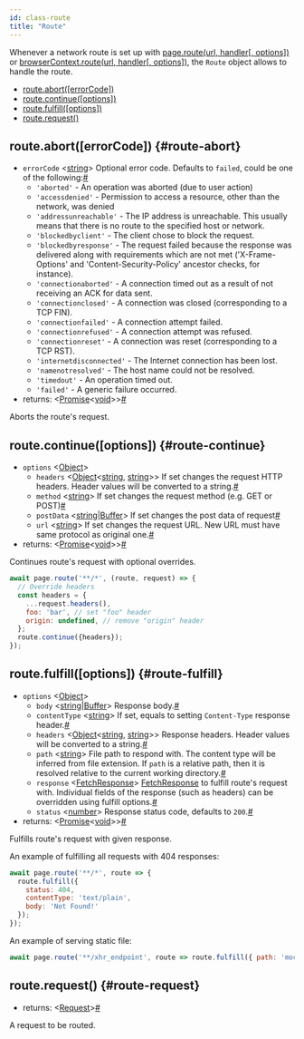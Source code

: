 ```yaml
---
id: class-route
title: "Route"
---
```


Whenever a network route is set up with [page.route(url, handler[, options])](./api/class-page.mdx#page-route) or [browserContext.route(url, handler[, options])](./api/class-browsercontext.mdx#browser-context-route), the `Route` object allows to handle the route.


- [route.abort([errorCode])](./api/class-route.mdx#route-abort)
- [route.continue([options])](./api/class-route.mdx#route-continue)
- [route.fulfill([options])](./api/class-route.mdx#route-fulfill)
- [route.request()](./api/class-route.mdx#route-request)

## route.abort([errorCode]) {#route-abort}
- `errorCode`<a aria-hidden="true" tabindex="-1" class="list-anchor-link" id="route-abort-option-error-code"/> &#60;[string]&#62; Optional error code. Defaults to `failed`, could be one of the following:<a href="#route-abort-option-error-code" class="list-anchor">#</a>
  * `'aborted'` - An operation was aborted (due to user action)
  * `'accessdenied'` - Permission to access a resource, other than the network, was denied
  * `'addressunreachable'` - The IP address is unreachable. This usually means that there is no route to the specified host or network.
  * `'blockedbyclient'` - The client chose to block the request.
  * `'blockedbyresponse'` - The request failed because the response was delivered along with requirements which are not met ('X-Frame-Options' and 'Content-Security-Policy' ancestor checks, for instance).
  * `'connectionaborted'` - A connection timed out as a result of not receiving an ACK for data sent.
  * `'connectionclosed'` - A connection was closed (corresponding to a TCP FIN).
  * `'connectionfailed'` - A connection attempt failed.
  * `'connectionrefused'` - A connection attempt was refused.
  * `'connectionreset'` - A connection was reset (corresponding to a TCP RST).
  * `'internetdisconnected'` - The Internet connection has been lost.
  * `'namenotresolved'` - The host name could not be resolved.
  * `'timedout'` - An operation timed out.
  * `'failed'` - A generic failure occurred.
- returns:<a aria-hidden="true" tabindex="-1" class="list-anchor-link" id="route-abort-return"/> &#60;[Promise]<[void]>&#62;<a href="#route-abort-return" class="list-anchor">#</a>

Aborts the route's request.

## route.continue([options]) {#route-continue}
- `options` &#60;[Object]&#62;
  - `headers`<a aria-hidden="true" tabindex="-1" class="list-anchor-link" id="route-continue-option-headers"/> &#60;[Object]<[string], [string]>&#62; If set changes the request HTTP headers. Header values will be converted to a string.<a href="#route-continue-option-headers" class="list-anchor">#</a>
  - `method`<a aria-hidden="true" tabindex="-1" class="list-anchor-link" id="route-continue-option-method"/> &#60;[string]&#62; If set changes the request method (e.g. GET or POST)<a href="#route-continue-option-method" class="list-anchor">#</a>
  - `postData`<a aria-hidden="true" tabindex="-1" class="list-anchor-link" id="route-continue-option-post-data"/> &#60;[string]|[Buffer]&#62; If set changes the post data of request<a href="#route-continue-option-post-data" class="list-anchor">#</a>
  - `url`<a aria-hidden="true" tabindex="-1" class="list-anchor-link" id="route-continue-option-url"/> &#60;[string]&#62; If set changes the request URL. New URL must have same protocol as original one.<a href="#route-continue-option-url" class="list-anchor">#</a>
- returns:<a aria-hidden="true" tabindex="-1" class="list-anchor-link" id="route-continue-return"/> &#60;[Promise]<[void]>&#62;<a href="#route-continue-return" class="list-anchor">#</a>

Continues route's request with optional overrides.

```js
await page.route('**/*', (route, request) => {
  // Override headers
  const headers = {
    ...request.headers(),
    foo: 'bar', // set "foo" header
    origin: undefined, // remove "origin" header
  };
  route.continue({headers});
});
```

## route.fulfill([options]) {#route-fulfill}
- `options` &#60;[Object]&#62;
  - `body`<a aria-hidden="true" tabindex="-1" class="list-anchor-link" id="route-fulfill-option-body"/> &#60;[string]|[Buffer]&#62; Response body.<a href="#route-fulfill-option-body" class="list-anchor">#</a>
  - `contentType`<a aria-hidden="true" tabindex="-1" class="list-anchor-link" id="route-fulfill-option-content-type"/> &#60;[string]&#62; If set, equals to setting `Content-Type` response header.<a href="#route-fulfill-option-content-type" class="list-anchor">#</a>
  - `headers`<a aria-hidden="true" tabindex="-1" class="list-anchor-link" id="route-fulfill-option-headers"/> &#60;[Object]<[string], [string]>&#62; Response headers. Header values will be converted to a string.<a href="#route-fulfill-option-headers" class="list-anchor">#</a>
  - `path`<a aria-hidden="true" tabindex="-1" class="list-anchor-link" id="route-fulfill-option-path"/> &#60;[string]&#62; File path to respond with. The content type will be inferred from file extension. If `path` is a relative path, then it is resolved relative to the current working directory.<a href="#route-fulfill-option-path" class="list-anchor">#</a>
  - `response`<a aria-hidden="true" tabindex="-1" class="list-anchor-link" id="route-fulfill-option-response"/> &#60;[FetchResponse]&#62; [FetchResponse] to fulfill route's request with. Individual fields of the response (such as headers) can be overridden using fulfill options.<a href="#route-fulfill-option-response" class="list-anchor">#</a>
  - `status`<a aria-hidden="true" tabindex="-1" class="list-anchor-link" id="route-fulfill-option-status"/> &#60;[number]&#62; Response status code, defaults to `200`.<a href="#route-fulfill-option-status" class="list-anchor">#</a>
- returns:<a aria-hidden="true" tabindex="-1" class="list-anchor-link" id="route-fulfill-return"/> &#60;[Promise]<[void]>&#62;<a href="#route-fulfill-return" class="list-anchor">#</a>

Fulfills route's request with given response.

An example of fulfilling all requests with 404 responses:

```js
await page.route('**/*', route => {
  route.fulfill({
    status: 404,
    contentType: 'text/plain',
    body: 'Not Found!'
  });
});
```

An example of serving static file:

```js
await page.route('**/xhr_endpoint', route => route.fulfill({ path: 'mock_data.json' }));
```

## route.request() {#route-request}
- returns:<a aria-hidden="true" tabindex="-1" class="list-anchor-link" id="route-request-return"/> &#60;[Request]&#62;<a href="#route-request-return" class="list-anchor">#</a>

A request to be routed.

[Accessibility]: ./api/class-accessibility.mdx "Accessibility"
[Android]: ./api/class-android.mdx "Android"
[AndroidDevice]: ./api/class-androiddevice.mdx "AndroidDevice"
[AndroidInput]: ./api/class-androidinput.mdx "AndroidInput"
[AndroidSocket]: ./api/class-androidsocket.mdx "AndroidSocket"
[AndroidWebView]: ./api/class-androidwebview.mdx "AndroidWebView"
[Browser]: ./api/class-browser.mdx "Browser"
[BrowserContext]: ./api/class-browsercontext.mdx "BrowserContext"
[BrowserServer]: ./api/class-browserserver.mdx "BrowserServer"
[BrowserType]: ./api/class-browsertype.mdx "BrowserType"
[CDPSession]: ./api/class-cdpsession.mdx "CDPSession"
[ConsoleMessage]: ./api/class-consolemessage.mdx "ConsoleMessage"
[Coverage]: ./api/class-coverage.mdx "Coverage"
[Dialog]: ./api/class-dialog.mdx "Dialog"
[Download]: ./api/class-download.mdx "Download"
[Electron]: ./api/class-electron.mdx "Electron"
[ElectronApplication]: ./api/class-electronapplication.mdx "ElectronApplication"
[ElementHandle]: ./api/class-elementhandle.mdx "ElementHandle"
[FetchRequest]: ./api/class-fetchrequest.mdx "FetchRequest"
[FetchResponse]: ./api/class-fetchresponse.mdx "FetchResponse"
[FileChooser]: ./api/class-filechooser.mdx "FileChooser"
[Frame]: ./api/class-frame.mdx "Frame"
[JSHandle]: ./api/class-jshandle.mdx "JSHandle"
[Keyboard]: ./api/class-keyboard.mdx "Keyboard"
[Locator]: ./api/class-locator.mdx "Locator"
[Logger]: ./api/class-logger.mdx "Logger"
[Mouse]: ./api/class-mouse.mdx "Mouse"
[Page]: ./api/class-page.mdx "Page"
[Playwright]: ./api/class-playwright.mdx "Playwright"
[Request]: ./api/class-request.mdx "Request"
[Response]: ./api/class-response.mdx "Response"
[Route]: ./api/class-route.mdx "Route"
[Selectors]: ./api/class-selectors.mdx "Selectors"
[TimeoutError]: ./api/class-timeouterror.mdx "TimeoutError"
[Touchscreen]: ./api/class-touchscreen.mdx "Touchscreen"
[Tracing]: ./api/class-tracing.mdx "Tracing"
[Video]: ./api/class-video.mdx "Video"
[WebSocket]: ./api/class-websocket.mdx "WebSocket"
[Worker]: ./api/class-worker.mdx "Worker"
[Fixtures]: ./api/class-fixtures.mdx "Fixtures"
[Test]: ./api/class-test.mdx "Test"
[TestConfig]: ./api/class-testconfig.mdx "TestConfig"
[TestError]: ./api/class-testerror.mdx "TestError"
[TestInfo]: ./api/class-testinfo.mdx "TestInfo"
[TestOptions]: ./api/class-testoptions.mdx "TestOptions"
[TestProject]: ./api/class-testproject.mdx "TestProject"
[WorkerInfo]: ./api/class-workerinfo.mdx "WorkerInfo"
[Location]: ./api/class-location.mdx "Location"
[Reporter]: ./api/class-reporter.mdx "Reporter"
[Suite]: ./api/class-suite.mdx "Suite"
[TestCase]: ./api/class-testcase.mdx "TestCase"
[TestResult]: ./api/class-testresult.mdx "TestResult"
[TestStep]: ./api/class-teststep.mdx "TestStep"
[Element]: https://developer.mozilla.org/en-US/docs/Web/API/element "Element"
[EvaluationArgument]: ./core-concepts.mdx#evaluation-argument "EvaluationArgument"
[Promise]: https://developer.mozilla.org/en-US/docs/Web/JavaScript/Reference/Global_Objects/Promise "Promise"
[iterator]: https://developer.mozilla.org/en-US/docs/Web/JavaScript/Reference/Iteration_protocols "Iterator"
[origin]: https://developer.mozilla.org/en-US/docs/Glossary/Origin "Origin"
[selector]: https://developer.mozilla.org/en-US/docs/Web/CSS/CSS_Selectors "selector"
[Serializable]: https://developer.mozilla.org/en-US/docs/Web/JavaScript/Reference/Global_Objects/JSON/stringify#Description "Serializable"
[UIEvent.detail]: https://developer.mozilla.org/en-US/docs/Web/API/UIEvent/detail "UIEvent.detail"
[UnixTime]: https://en.wikipedia.org/wiki/Unix_time "Unix Time"
[xpath]: https://developer.mozilla.org/en-US/docs/Web/XPath "xpath"

[Array]: https://developer.mozilla.org/en-US/docs/Web/JavaScript/Reference/Global_Objects/Array "Array"
[boolean]: https://developer.mozilla.org/en-US/docs/Web/JavaScript/Data_structures#Boolean_type "Boolean"
[Buffer]: https://nodejs.org/api/buffer.html#buffer_class_buffer "Buffer"
[ChildProcess]: https://nodejs.org/api/child_process.html "ChildProcess"
[Error]: https://nodejs.org/api/errors.html#errors_class_error "Error"
[EventEmitter]: https://nodejs.org/api/events.html#events_class_eventemitter "EventEmitter"
[function]: https://developer.mozilla.org/en-US/docs/Web/JavaScript/Reference/Global_Objects/Function "Function"
[Map]: https://developer.mozilla.org/en-US/docs/Web/JavaScript/Reference/Global_Objects/Map "Map"
[null]: https://developer.mozilla.org/en-US/docs/Web/JavaScript/Reference/Global_Objects/null "null"
[number]: https://developer.mozilla.org/en-US/docs/Web/JavaScript/Data_structures#Number_type "Number"
[Object]: https://developer.mozilla.org/en-US/docs/Web/JavaScript/Reference/Global_Objects/Object "Object"
[Promise]: https://developer.mozilla.org/en-US/docs/Web/JavaScript/Reference/Global_Objects/Promise "Promise"
[Readable]: https://nodejs.org/api/stream.html#stream_class_stream_readable "Readable"
[RegExp]: https://developer.mozilla.org/en-US/docs/Web/JavaScript/Reference/Global_Objects/RegExp "RegExp"
[string]: https://developer.mozilla.org/en-US/docs/Web/JavaScript/Data_structures#String_type "string"
[void]: https://developer.mozilla.org/en-US/docs/Web/JavaScript/Reference/Global_Objects/undefined "void"
[URL]: https://nodejs.org/api/url.html "URL"

[all available image tags]: https://mcr.microsoft.com/v2/playwright/tags/list "all available image tags"
[Docker Hub]: https://hub.docker.com/_/microsoft-playwright "Docker Hub"
[Dockerfile.focal]: https://github.com/microsoft/playwright/blob/master/utils/docker/Dockerfile.focal "Dockerfile.focal"
